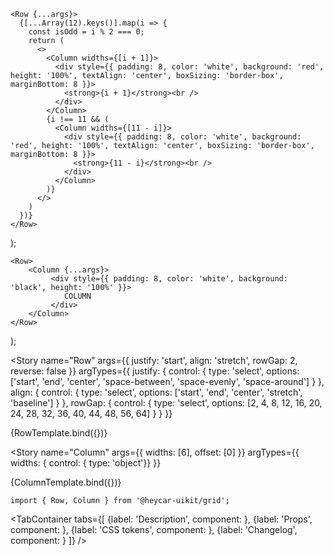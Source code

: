 

<Meta
  title="Components/Grid"
/>

    <Row {...args}>
      {[...Array(12).keys()].map(i => {
        const isOdd = i % 2 === 0;
        return (
          <>
            <Column widths={[i + 1]}>
              <div style={{ padding: 8, color: 'white', background: 'red', height: '100%', textAlign: 'center', boxSizing: 'border-box', marginBottom: 8 }}>
                <strong>{i + 1}</strong><br />
              </div>
            </Column>
            {i !== 11 && (
              <Column widths={[11 - i]}>
                <div style={{ padding: 8, color: 'white', background: 'red', height: '100%', textAlign: 'center', boxSizing: 'border-box', marginBottom: 8 }}>
                  <strong>{11 - i}</strong><br />
                </div>
              </Column>
            )}
          </>
        )
      })}
    </Row>
);

    <Row>
        <Column {...args}>
             <div style={{ padding: 8, color: 'white', background: 'black', height: '100%' }}>
                COLUMN
             </div>
        </Column>
    </Row>
);

<!-- Canvas -->

<Story
  name="Row"
  args={{
    justify: 'start',
    align: 'stretch',
    rowGap: 2,
    reverse: false
  }}
    argTypes={{
        justify: {
          control: { type: 'select', options: ['start', 'end', 'center', 'space-between', 'space-evenly', 'space-around'] }
        },
        align: {
          control: { type: 'select', options: ['start', 'end', 'center', 'stretch', 'baseline'] }
        },
        rowGap: {
          control: { type: 'select', options: [2, 4, 8, 12, 16, 20, 24, 28, 32, 36, 40, 44, 48, 56, 64] }
        }
      }}
>
  {RowTemplate.bind({})}
</Story>

<Story
  name="Column"
  args={{
    widths: [6],
    offset: [0]
  }}
  argTypes={{
    widths: { control: { type: 'object'}}
  }}
>
  {ColumnTemplate.bind({})}
</Story>

<!-- Docs -->

<ComponentHeader
  name="Grid"
  version={version}
  stage={1}
  design="https://www.figma.com/file/rrvkvQEoVTOHa7MzyKSaoz/OTP-Design-System?node-id=1370%3A39327"
/>

```tsx
import { Row, Column } from '@heycar-uikit/grid';
```

<TabContainer
    tabs={[
        {label: 'Description', component: <Description />},
        {label: 'Props', component: <Props />},
        {label: 'CSS tokens', component: <CssVars css={styles} />},
        {label: 'Changelog', component: <Changelog />}
    ]}
/>

